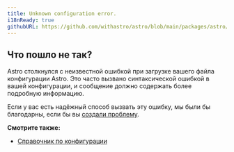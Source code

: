 ```yaml
---
title: Unknown configuration error.
i18nReady: true
githubURL: https://github.com/withastro/astro/blob/main/packages/astro/src/core/errors/errors-data.ts
---
```


## Что пошло не так?

Astro столкнулся с неизвестной ошибкой при загрузке вашего файла конфигурации Astro. Это часто вызвано синтаксической ошибкой в вашей конфигурации, и сообщение должно содержать более подробную информацию.

Если у вас есть надёжный способ вызвать эту ошибку, мы были бы благодарны, если бы вы [создали проблему](https://astro.build/issues/).

**Смотрите также:**

-  [Справочник по конфигурации](/ru/reference/configuration-reference/)
